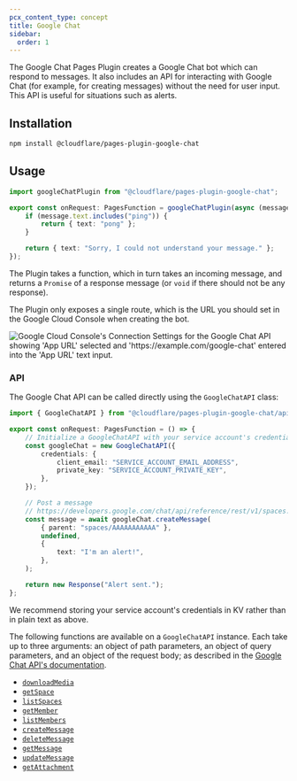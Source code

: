 ```yaml
---
pcx_content_type: concept
title: Google Chat
sidebar:
  order: 1
---
```


The Google Chat Pages Plugin creates a Google Chat bot which can respond to messages. It also includes an API for interacting with Google Chat (for example, for creating messages) without the need for user input. This API is useful for situations such as alerts.

## Installation

```sh
npm install @cloudflare/pages-plugin-google-chat
```

## Usage

```typescript
import googleChatPlugin from "@cloudflare/pages-plugin-google-chat";

export const onRequest: PagesFunction = googleChatPlugin(async (message) => {
	if (message.text.includes("ping")) {
		return { text: "pong" };
	}

	return { text: "Sorry, I could not understand your message." };
});
```

The Plugin takes a function, which in turn takes an incoming message, and returns a `Promise` of a response message (or `void` if there should not be any response).

The Plugin only exposes a single route, which is the URL you should set in the Google Cloud Console when creating the bot.

![Google Cloud Console's Connection Settings for the Google Chat API showing 'App URL' selected and 'https://example.com/google-chat' entered into the 'App URL' text input.](~/assets/images/pages/platform/functions/google-chat.png)

### API

The Google Chat API can be called directly using the `GoogleChatAPI` class:

```typescript
import { GoogleChatAPI } from "@cloudflare/pages-plugin-google-chat/api";

export const onRequest: PagesFunction = () => {
	// Initialize a GoogleChatAPI with your service account's credentials
	const googleChat = new GoogleChatAPI({
		credentials: {
			client_email: "SERVICE_ACCOUNT_EMAIL_ADDRESS",
			private_key: "SERVICE_ACCOUNT_PRIVATE_KEY",
		},
	});

	// Post a message
	// https://developers.google.com/chat/api/reference/rest/v1/spaces.messages/create
	const message = await googleChat.createMessage(
		{ parent: "spaces/AAAAAAAAAAA" },
		undefined,
		{
			text: "I'm an alert!",
		},
	);

	return new Response("Alert sent.");
};
```

We recommend storing your service account's credentials in KV rather than in plain text as above.

The following functions are available on a `GoogleChatAPI` instance. Each take up to three arguments: an object of path parameters, an object of query parameters, and an object of the request body; as described in the [Google Chat API's documentation](https://developers.google.com/chat/api/reference/rest).

- [`downloadMedia`](https://developers.google.com/chat/api/reference/rest/v1/media/download)
- [`getSpace`](https://developers.google.com/chat/api/reference/rest/v1/spaces/get)
- [`listSpaces`](https://developers.google.com/chat/api/reference/rest/v1/spaces/list)
- [`getMember`](https://developers.google.com/chat/api/reference/rest/v1/spaces.members/get)
- [`listMembers`](https://developers.google.com/chat/api/reference/rest/v1/spaces.members/list)
- [`createMessage`](https://developers.google.com/chat/api/reference/rest/v1/spaces.messages/create)
- [`deleteMessage`](https://developers.google.com/chat/api/reference/rest/v1/spaces.messages/delete)
- [`getMessage`](https://developers.google.com/chat/api/reference/rest/v1/spaces.messages/get)
- [`updateMessage`](https://developers.google.com/chat/api/reference/rest/v1/spaces.messages/update)
- [`getAttachment`](https://developers.google.com/chat/api/reference/rest/v1/spaces.messages.attachments/get)
